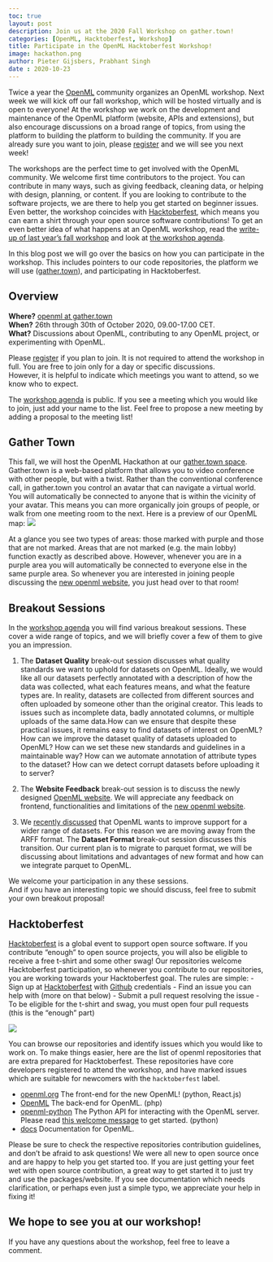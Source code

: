 ```yaml
---
toc: true
layout: post
description: Join us at the 2020 Fall Workshop on gather.town!
categories: [OpenML, Hacktoberfest, Workshop]
title: Participate in the OpenML Hacktoberfest Workshop!
image: hackathon.png
author: Pieter Gijsbers, Prabhant Singh
date : 2020-10-23
---
```


Twice a year the [OpenML](https://www.openml.org/) community organizes an OpenML workshop.
Next week we will kick off our fall workshop, which will be hosted virtually and is open to everyone!
At the workshop we work on the development and maintenance of the OpenML platform (website, APIs and extensions), 
but also encourage discussions on a broad range of topics, from using the platform to building the platform to building the community.
If you are already sure you want to join, please [register](https://docs.google.com/forms/d/e/1FAIpQLSedDOBZzuQP9dACFWiPqXcl1HvURB9h3SOdwPq45PB-87TPyg/viewform) and we will see you next week!

The workshops are the perfect time to get involved with the OpenML community.
We welcome first time contributors to the project. You can contribute in many ways, such as giving feedback, cleaning data, or helping with design, planning, or content.
If you are looking to contribute to the software projects, we are there to help you get started on beginner issues.
Even better, the workshop coincides with [Hacktoberfest](https://hacktoberfest.digitalocean.com/), 
which means you can earn a shirt through your open source software contributions!
To get an even better idea of what happens at an OpenML workshop, read the [write-up of last year's fall workshop](https://openml.github.io/blog/openml/2019/10/24/OpenML-workshop-at-Dagstuhl.html) 
and look at [the workshop agenda](https://docs.google.com/document/d/1-cjXSqjbce0Gq5zydkp-RNQQmxmcSW4WQ0fWTHUwU9E/edit#).

In this blog post we will go over the basics on how you can participate in the workshop.
This includes pointers to our code repositories, the platform we will use ([gather.town](https://gather.town/)), and participating in Hacktoberfest.

## Overview

**Where?** [openml at gather.town](https://gather.town/app/c5wA3zo8WPkg579u/openml)  
**When?**  26th through 30th of October 2020, 09.00-17.00 CET.  
**What?**  Discussions about OpenML, contributing to any OpenML project, or experimenting with OpenML.

Please [register](https://docs.google.com/forms/d/e/1FAIpQLSedDOBZzuQP9dACFWiPqXcl1HvURB9h3SOdwPq45PB-87TPyg/viewform) if you plan to join.
It is not required to attend the workshop in full. 
You are free to join only for a day or specific discussions.  
However, it is helpful to indicate which meetings you want to attend, so we know who to expect.  

The [workshop agenda](https://docs.google.com/document/d/1-cjXSqjbce0Gq5zydkp-RNQQmxmcSW4WQ0fWTHUwU9E/edit#) is public.
If you see a meeting which you would like to join, just add your name to the list.
Feel free to propose a new meeting by adding a proposal to the meeting list!
 

## Gather Town
This fall, we will host the OpenML Hackathon at our [gather.town space](https://gather.town/app/c5wA3zo8WPkg579u/openml).
Gather.town is a web-based platform that allows you to video conference with other people, but with a twist.
Rather than the conventional conference call, in gather.town you control an avatar that can navigate a virtual world.
You will automatically be connected to anyone that is within the vicinity of your avatar.
This means you can more organically join groups of people, or walk from one meeting room to the next.
Here is a preview of our OpenML map:
![](gathertown-openml.png)

At a glance you see two types of areas: those marked with purple and those that are not marked.
Areas that are not marked (e.g. the main lobby) function exactly as described above.
However, whenever you are in a purple area you will automatically be connected to everyone else in the same purple area.
So whenever you are interested in joining people discussing the [new openml website](https://new.openml.org/), you just head over to that room!

## Breakout Sessions
In the [workshop agenda](https://docs.google.com/document/d/1-cjXSqjbce0Gq5zydkp-RNQQmxmcSW4WQ0fWTHUwU9E/edit#) you will find various breakout sessions.
These cover a wide range of topics, and we will briefly cover a few of them to give you an impression.

1. The **Dataset Quality** break-out session discusses what quality standards we want to uphold for datasets on OpenML.
Ideally, we would like all our datasets perfectly annotated with a description of how the data was collected, what each features means, and what the feature types are.
In reality, datasets are collected from different sources and often uploaded by someone other than the original creator.
This leads to issues such as incomplete data, badly annotated columns, or multiple uploads of the same data.How can we ensure that despite these practical issues, it remains easy to find datasets of interest on OpenML?
How can we improve the dataset quality of datasets uploaded to OpenML?
How can we set these new standards and guidelines in a maintainable way?
How can we automate annotation of attribute types to the dataset?
How can we detect corrupt datasets before uploading it to server?

2. The **Website Feedback** break-out session is to discuss the newly designed [OpenML website](https://github.com/minio/minio/issues/4364).
We will appreciate any feedback on frontend, functionalities and limitations of the [new openml website](https://new.openml.org).   

3. We [recently discussed](https://openml.github.io/blog/openml/data/2020/03/23/Finding-a-standard-dataset-format-for-machine-learning.html) that OpenML wants to improve support for a wider range of datasets.
For this reason we are moving away from the ARFF format. The **Dataset Format** break-out session discusses this transition. 
Our current plan is to migrate to parquet format, we will be discussing about limitations and advantages of new format and how can we integrate parquet to OpenML. 

We welcome your participation in any these sessions.  
And if you have an interesting topic we should discuss, feel free to submit your own breakout proposal!

## Hacktoberfest

[Hacktoberfest](https://hacktoberfest.digitalocean.com/) is a global event to support open source software.
If you contribute "enough" to open source projects, you will also be eligible to receive a free t-shirt and some other swag!
Our repositories welcome Hacktoberfest participation, so whenever you contribute to our repositories, you are working towards your Hacktoberfest goal.
The rules are simple:
 - Sign up at [Hacktoberfest](https://hacktoberfest.digitalocean.com/) with [Github](https://github.com/) credentials
 - Find an issue you can help with (more on that below)
 - Submit a pull request resolving the issue
 - To be eligible for the t-shirt and swag, you must open four pull requests (this is the "enough" part)

![](hacktoberfest-2020.png)
 
You can browse our repositories and identify issues which you would like to work on.
To make things easier, here are the list of openml repositories that are extra prepared for Hacktoberfest.
These repositories have core developers registered to attend the workshop, and have marked issues which are suitable for newcomers with the `hacktoberfest` label.

 - [openml.org](https://github.com/openml/openml.org) The front-end for the new OpenML! (python, React.js)
 - [OpenML](https://github.com/openml/OpenML) The back-end for OpenML. (php)
 - [openml-python](https://github.com/openml/openml-python) The Python API for interacting with the OpenML server. Please read [this welcome message](https://github.com/openml/openml-python/issues/953) to get started. (python)
 - [docs](https://github.com/openml/docs) Documentation for OpenML.
 
Please be sure to check the respective repositories contribution guidelines, and don't be afraid to ask questions!
We were all new to open source once and are happy to help you get started too.
If you are just getting your feet wet with open source contribution, a great way to get started it to just try and use the packages/website.
If you see documentation which needs clarification, or perhaps even just a simple typo, we appreciate your help in fixing it!

## We hope to see you at our workshop!
If you have any questions about the workshop, feel free to leave a comment.
